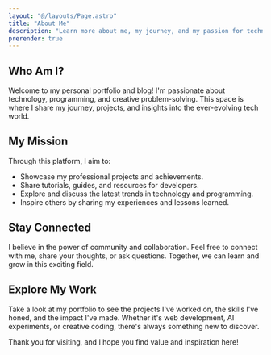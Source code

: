 ```yaml
---
layout: "@/layouts/Page.astro"
title: "About Me"
description: "Learn more about me, my journey, and my passion for technology and creativity."
prerender: true
---
```


<PageHeadline title={frontmatter.title} />

## Who Am I?

Welcome to my personal portfolio and blog! I'm passionate about technology, programming, and creative problem-solving. This space is where I share my journey, projects, and insights into the ever-evolving tech world.

## My Mission

Through this platform, I aim to:

- Showcase my professional projects and achievements.
- Share tutorials, guides, and resources for developers.
- Explore and discuss the latest trends in technology and programming.
- Inspire others by sharing my experiences and lessons learned.

## Stay Connected

I believe in the power of community and collaboration. Feel free to connect with me, share your thoughts, or ask questions. Together, we can learn and grow in this exciting field.

## Explore My Work

Take a look at my portfolio to see the projects I've worked on, the skills I've honed, and the impact I've made. Whether it's web development, AI experiments, or creative coding, there's always something new to discover.

Thank you for visiting, and I hope you find value and inspiration here!
